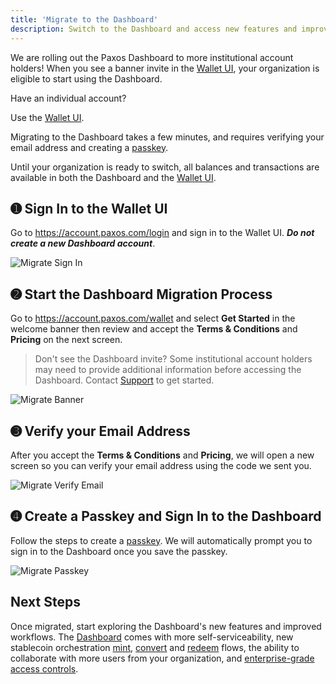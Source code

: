 ```yaml
---
title: 'Migrate to the Dashboard'
description: Switch to the Dashboard and access new features and improved workflows.
---
```




We are rolling out the Paxos Dashboard to more institutional account holders!
When you see a banner invite in the [Wallet UI](https://account.paxos.com/), your organization is eligible to start using the Dashboard.

<Tip>

 Have an individual account?

Use the [Wallet UI](https://account.paxos.com/).

</Tip>

Migrating to the Dashboard takes a few minutes, and requires verifying your email address and creating a [passkey](https://www.passkeys.com/what-are-passkeys).

<PasskeyNote />

Until your organization is ready to switch, all balances and transactions are available in both the Dashboard and the [Wallet UI](https://account.paxos.com/).

## ➊  Sign In to the Wallet UI

Go to https://account.paxos.com/login and sign in to the Wallet UI.
**_Do not create a new Dashboard account_**.

![Migrate Sign In](/images/migrate-sign-in.png)

## ➋ Start the Dashboard Migration Process

Go to https://account.paxos.com/wallet and select **Get Started** in the welcome banner then review and accept the **Terms & Conditions** and **Pricing** on the next screen.

> Don't see the Dashboard invite?
> Some institutional account holders may need to provide additional information before accessing the Dashboard. Contact [Support](https://support.paxos.com) to get started.

![Migrate Banner](/images/migrate-banner.png)

## ➌ Verify your Email Address 

After you accept the **Terms & Conditions** and **Pricing**, we will open a new screen so you can verify your email address using the code we sent you.

![Migrate Verify Email](/images/migrate-email.png)

## ➍ Create a Passkey and Sign In to the Dashboard

Follow the steps to create a [passkey](https://www.passkeys.com/what-are-passkeys).
We will automatically prompt you to sign in to the Dashboard once you save the passkey.

<PasskeyNote />

![Migrate Passkey](/images/migrate-passkey.png)

## Next Steps

Once migrated, start exploring the Dashboard's new features and improved workflows.
The [Dashboard](https://dashboard.paxos.com) comes with more self-serviceability, new stablecoin orchestration [mint](/guides/dashboard/mint), [convert](/guides/dashboard/convert) and [redeem](/guides/dashboard/redeem) flows, the ability to collaborate with more users from your organization, and [enterprise-grade access controls](/guides/dashboard/admin/team).
